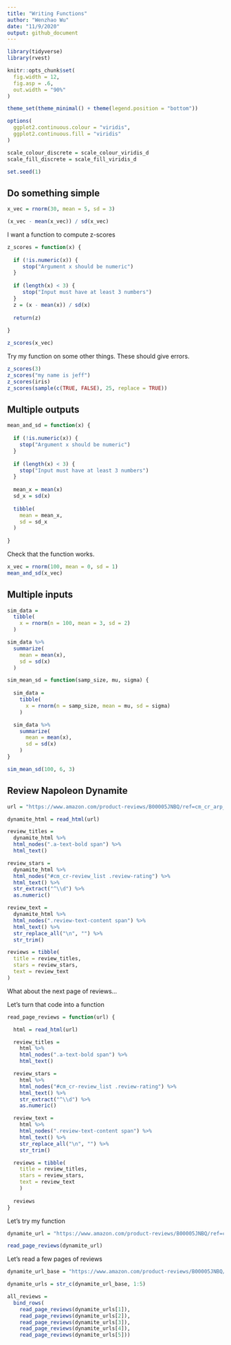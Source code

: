 ```yaml
---
title: "Writing Functions"
author: "Wenzhao Wu"
date: "11/9/2020"
output: github_document
---
```


```r
library(tidyverse)
library(rvest)

knitr::opts_chunk$set(
  fig.width = 12,
  fig.asp = .6,
  out.width = "90%"
)

theme_set(theme_minimal() + theme(legend.position = "bottom"))

options(
  ggplot2.continuous.colour = "viridis",
  ggplot2.continuous.fill = "viridis"
)

scale_colour_discrete = scale_colour_viridis_d
scale_fill_discrete = scale_fill_viridis_d

set.seed(1)
```

## Do something simple

```r
x_vec = rnorm(30, mean = 5, sd = 3)

(x_vec - mean(x_vec)) / sd(x_vec)
```

I want a function to compute z-scores

```r
z_scores = function(x) {
        
  if (!is.numeric(x)) {
     stop("Argument x should be numeric")      
  }        
  
  if (length(x) < 3) {
     stop("Input must have at least 3 numbers")
  }     
  z = (x - mean(x)) / sd(x)
  
  return(z)
              
}

z_scores(x_vec)
```

Try my function on some other things. These should give errors.

```r
z_scores(3)
z_scores("my name is jeff")
z_scores(iris)
z_scores(sample(c(TRUE, FALSE), 25, replace = TRUE))
```

## Multiple outputs

```r
mean_and_sd = function(x) {
        
  if (!is.numeric(x)) {
    stop("Argument x should be numeric")      
  }        
  
  if (length(x) < 3) {
    stop("Input must have at least 3 numbers")
  }   
        
  mean_x = mean(x)
  sd_x = sd(x)
  
  tibble(
    mean = mean_x,
    sd = sd_x
  )
              
}

```

Check that the function works.

```r
x_vec = rnorm(100, mean = 0, sd = 1)
mean_and_sd(x_vec)
```

## Multiple inputs

```r
sim_data = 
  tibble(
    x = rnorm(n = 100, mean = 3, sd = 2)
  )

sim_data %>%
  summarize(
    mean = mean(x),
    sd = sd(x)
  )
```

```r
sim_mean_sd = function(samp_size, mu, sigma) {
        
  sim_data = 
    tibble(
      x = rnorm(n = samp_size, mean = mu, sd = sigma)
    )

  sim_data %>%
    summarize(
      mean = mean(x),
      sd = sd(x)
    )      
}

sim_mean_sd(100, 6, 3)
```

## Review Napoleon Dynamite

```r
url = "https://www.amazon.com/product-reviews/B00005JNBQ/ref=cm_cr_arp_d_viewopt_rvwer?ie=UTF8&reviewerType=avp_only_reviews&sortBy=recent&pageNumber=1"

dynamite_html = read_html(url)

review_titles = 
  dynamite_html %>%
  html_nodes(".a-text-bold span") %>%
  html_text()

review_stars = 
  dynamite_html %>%
  html_nodes("#cm_cr-review_list .review-rating") %>%
  html_text() %>%
  str_extract("^\\d") %>%
  as.numeric()

review_text = 
  dynamite_html %>%
  html_nodes(".review-text-content span") %>%
  html_text() %>% 
  str_replace_all("\n", "") %>% 
  str_trim()

reviews = tibble(
  title = review_titles,
  stars = review_stars,
  text = review_text
)
```

What about the next page of reviews...

Let's turn that code into a function

```r
read_page_reviews = function(url) {

  html = read_html(url)

  review_titles = 
    html %>%
    html_nodes(".a-text-bold span") %>%
    html_text()

  review_stars = 
    html %>%
    html_nodes("#cm_cr-review_list .review-rating") %>%
    html_text() %>%
    str_extract("^\\d") %>%
    as.numeric()

  review_text = 
    html %>%
    html_nodes(".review-text-content span") %>%
    html_text() %>% 
    str_replace_all("\n", "") %>% 
    str_trim()

  reviews = tibble(
    title = review_titles,
    stars = review_stars,
    text = review_text
    )
  
  reviews
}
```

Let's try my function

```r
dynamite_url = "https://www.amazon.com/product-reviews/B00005JNBQ/ref=cm_cr_arp_d_viewopt_rvwer?ie=UTF8&reviewerType=avp_only_reviews&sortBy=recent&pageNumber=2"

read_page_reviews(dynamite_url)
```

Let's read a few pages of reviews

```r
dynamite_url_base = "https://www.amazon.com/product-reviews/B00005JNBQ/ref=cm_cr_arp_d_viewopt_rvwer?ie=UTF8&reviewerType=avp_only_reviews&sortBy=recent&pageNumber="

dynamite_urls = str_c(dynamite_url_base, 1:5)

all_reviews = 
  bind_rows(
    read_page_reviews(dynamite_urls[1]),
    read_page_reviews(dynamite_urls[2]),
    read_page_reviews(dynamite_urls[3]),
    read_page_reviews(dynamite_urls[4]),
    read_page_reviews(dynamite_urls[5]))
```

